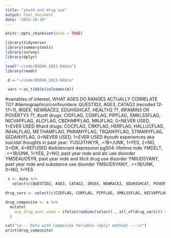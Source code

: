 ```yaml
---
title: "youth and drug use"
output: html_document
date: "2025-10-19"
---
```


```r
knitr::opts_chunk$set(echo = TRUE)
```

```r

library(tidyverse)
library(summarytools)
library(survey)
library(dplyr)
```

```r

load("~/code/NSDUH_2023.Rdata")
library(readr)
```

```r

 d <-"~/code/NSDUH_2023.Rdata"

 vars <-as_tibble(colnames(d))
```

#variables of interest, WHAT AGES DO RANGES ACTUALLY CORRELATE TO?
#demographics/confounders: QUESTID2, AGE3, CATAG2 (recoded 12-17=1), IRSEX, NEWRACE2, EDUHIGHCAT, HEALTH2 ??, IRFAMIN3 OR POVERTY3 ??,
#soft drugs: CIGFLAG, CGRFLAG, PIPFLAG, SMKLSSFLAG, NICVAPFLAG, ALCFLAG, CBDHMPFLAG, MRJFLAG, 0=NEVER USED, 1=EVER USED
#hard drugs: COCFLAG, CRKFLAG, HERFLAG, HALLUCFLAG, INHALFLAG, METHAMFLAG, PNRANYFLAG, TRQANYFLAG, STMANYFLAG, SEDANYFLAG, 0=NEVER USED, 1=EVER USED
#youth experiences aka suicidal thoughts in past year: YUSUITHKYR, .=18+/UNK, 1=YES, 2=NO, 3=IDK, 4=REFUSED
#adolescent depression pg504: lifetime mde YMDELT, .=+18/UNK, 1=YES, 2=NO; past year mde and alc use disorder YMDEAUD5YR, past year mde and illicit drug use disorder YMIUD5YANY, past year mde and substance use disorder YMSUD5YANY, .=+18/UNK, 0=NO, 1=YES

```r

 s <- data %>%
   select(c(QUESTID2, AGE3, CATAG2, IRSEX, NEWRACE2, EDUHIGHCAT, POVERTY3, CIGFLAG, CGRFLAG, PIPFLAG, SMKLSSFLAG, NICVAPFLAG, ALCFLAG, CBDHMPFLAG, MRJFLAG, COCFLAG, CRKFLAG, HERFLAG, HALLUCFLAG, INHALFLAG, METHAMFLAG, PNRANYFLAG, TRQANYFLAG, STMANYFLAG, SEDANYFLAG, YMDELT, YMDEAUD5YR, YMIUD5YANY, YMSUD5YANY))
```

```r

drug_vars <- select(c(CIGFLAG, CGRFLAG, PIPFLAG, SMKLSSFLAG, NICVAPFLAG, ALCFLAG, CBDHMPFLAG, MRJFLAG, COCFLAG, CRKFLAG, HERFLAG, HALLUCFLAG, INHALFLAG, METHAMFLAG, PNRANYFLAG, TRQANYFLAG, STMANYFLAG, SEDANYFLAG))

drug_composite <- s %>%
  mutate(
    any_drug_ever_used = ifelse(rowSums(select(., all_of(drug_vars))) > 0, 1, 0)
  )

cat("\n--- Data with Composite Variable (dplyr method) ---\n")
print(drug_composite)

```
